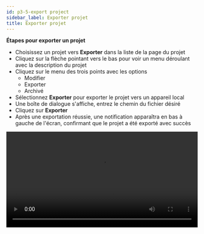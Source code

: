```yaml
---
id: p3-5-export project
sidebar_label: Exporter projet
title: Exporter projet
---
```


**Étapes pour exporter un projet**

- Choisissez un projet vers **Exporter** dans la liste de la page du projet
- Cliquez sur la flèche pointant vers le bas pour voir un menu déroulant avec la description du projet
- Cliquez sur le menu des trois points avec les options
  - Modifier
  - Exporter
  - Archivé
- Sélectionnez **Exporter** pour exporter le projet vers un appareil local
- Une boîte de dialogue s'affiche, entrez le chemin du fichier désiré
- Cliquez sur **Exporter**
- Après une exportation réussie, une notification apparaîtra en bas à gauche de l'écran, confirmant que le projet a été exporté avec succès


<video controls src="/assets/exportfile.mov" width="100%" type="video/mov">